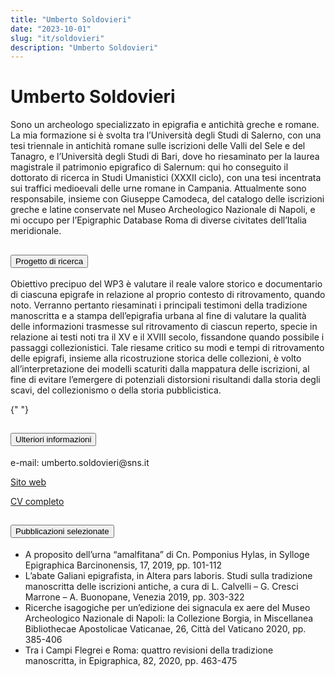 ```yaml
---
title: "Umberto Soldovieri"
date: "2023-10-01"
slug: "it/soldovieri"
description: "Umberto Soldovieri"
---
```


# Umberto Soldovieri

Sono un archeologo specializzato in epigrafia e antichità greche e romane. La mia formazione si è svolta tra l’Università degli Studi di Salerno, con una tesi triennale in antichità romane sulle iscrizioni delle Valli del Sele e del Tanagro, e l’Università degli Studi di Bari, dove ho riesaminato per la laurea magistrale il patrimonio epigrafico di Salernum: qui ho conseguito il dottorato di ricerca in Studi Umanistici (XXXII ciclo), con una tesi incentrata sui traffici medioevali delle urne romane in Campania. Attualmente sono responsabile, insieme con Giuseppe Camodeca, del catalogo delle iscrizioni greche e latine conservate nel Museo Archeologico Nazionale di Napoli, e mi occupo per l’Epigraphic Database Roma di diverse civitates dell’Italia meridionale.

<div class="accordion my-5" id="accordionExample">
  <div class="accordion-item">
    <h2 class="accordion-header" id="headingOne">
      <button
        class="accordion-button"
        type="button"
        data-bs-toggle="collapse"
        data-bs-target="#collapseOne"
        aria-expanded="true"
        aria-controls="collapseOne"
      >
        Progetto di ricerca
      </button>
    </h2>
    <div
      id="collapseOne"
      class="accordion-collapse collapse show"
      aria-labelledby="headingOne"
      data-bs-parent="#accordionExample"
    >
      <div class="accordion-body">
        <p>
       Obiettivo precipuo del WP3 è valutare il reale valore storico e documentario di ciascuna epigrafe in relazione al proprio contesto di ritrovamento, quando noto. Verranno pertanto riesaminati i principali testimoni della tradizione manoscritta e a stampa dell’epigrafia urbana al fine di valutare la qualità delle informazioni trasmesse sul ritrovamento di ciascun reperto, specie in relazione ai testi noti tra il XV e il XVIII secolo, fissandone quando possibile i passaggi collezionistici. Tale riesame critico su modi e tempi di ritrovamento delle epigrafi, insieme alla ricostruzione storica delle collezioni, è volto all’interpretazione dei modelli scaturiti dalla mappatura delle iscrizioni, al fine di evitare l’emergere di potenziali distorsioni risultandi dalla storia degli scavi, del collezionismo o della storia pubblicistica.
        </p>
      </div>
    </div>
  </div>

{" "}

<div class="accordion-item">
  <h2 class="accordion-header" id="headingTwo">
    <button
      class="accordion-button collapsed"
      type="button"
      data-bs-toggle="collapse"
      data-bs-target="#collapseTwo"
      aria-expanded="false"
      aria-controls="collapseTwo"
    >
      Ulteriori informazioni
    </button>
  </h2>
  <div
    id="collapseTwo"
    class="accordion-collapse collapse"
    aria-labelledby="headingTwo"
    data-bs-parent="#accordionExample"
  >
    <div class="accordion-body">
      <p>e-mail: umberto.soldovieri@sns.it</p>
      <p>
        <a
          href="https://sns.academia.edu/UmbertoSoldovieri"
          target="_blank"
          rel="noopener noreferrer"
        >
          Sito web
        </a>
      </p>
      <p>
        <a href="" target="_blank" rel="noopener noreferrer">
          CV completo
        </a>
      </p>
    </div>
  </div>
</div>

  <div class="accordion-item">
    <h2 class="accordion-header" id="headingThree">
      <button
        class="accordion-button collapsed"
        type="button"
        data-bs-toggle="collapse"
        data-bs-target="#collapseThree"
        aria-expanded="false"
        aria-controls="collapseThree"
      >
        Pubblicazioni selezionate
      </button>
    </h2>
    <div
      id="collapseThree"
      class="accordion-collapse collapse"
      aria-labelledby="headingThree"
      data-bs-parent="#accordionExample"
    >
      <div class="accordion-body">
    <ul>
          <li>
           A proposito dell’urna “amalfitana” di Cn. Pomponius Hylas, in Sylloge Epigraphica Barcinonensis, 17, 2019, pp. 101-112
          </li>
          <li>
            L’abate Galiani epigrafista, in Altera pars laboris. Studi sulla tradizione manoscritta delle iscrizioni antiche, a cura di L. Calvelli – G. Cresci Marrone – A. Buonopane, Venezia 2019, pp. 303-322
          </li>
          <li>
          Ricerche isagogiche per un’edizione dei signacula ex aere del Museo Archeologico Nazionale di Napoli: la Collezione Borgia, in Miscellanea Bibliothecae Apostolicae Vaticanae, 26, Città del Vaticano 2020, pp. 385-406
          </li>
          <li>Tra i Campi Flegrei e Roma: quattro revisioni della tradizione manoscritta, in Epigraphica, 82, 2020, pp. 463-475</li>
        </ul>
      </div>
    </div>
  </div>
</div>
